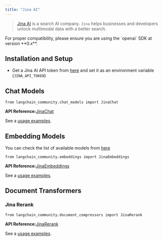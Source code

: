 ```yaml
---
title: "Jina AI"
---
```


> [Jina AI](https://jina.ai/about-us) is a search AI company. `Jina` helps businesses and developers unlock multimodal data with a better search.

<Warning>
  For proper compatibility, please ensure you are using the `openai` SDK at version **0.x**.
</Warning>

## Installation and Setup

* Get a Jina AI API token from [here](https://jina.ai/embeddings/) and set it as an environment variable (`JINA_API_TOKEN`)

## Chat Models

```
from langchain_community.chat_models import JinaChat
```

**API Reference:**[JinaChat](https://python.langchain.com/api_reference/community/chat_models/langchain_community.chat_models.jinachat.JinaChat.html)

See a [usage examples](/src/oss/integrations/chat/jinachat).

## Embedding Models

You can check the list of available models from [here](https://jina.ai/embeddings/)

```
from langchain_community.embeddings import JinaEmbeddings
```

**API Reference:**[JinaEmbeddings](https://python.langchain.com/api_reference/community/embeddings/langchain_community.embeddings.jina.JinaEmbeddings.html)

See a [usage examples](/src/oss/integrations/text_embedding/jina).

## Document Transformers

### Jina Rerank

```
from langchain_community.document_compressors import JinaRerank
```

**API Reference:**[JinaRerank](https://python.langchain.com/api_reference/community/document_compressors/langchain_community.document_compressors.jina_rerank.JinaRerank.html)

See a [usage examples](/src/oss/integrations/document_transformers/jina_rerank).
